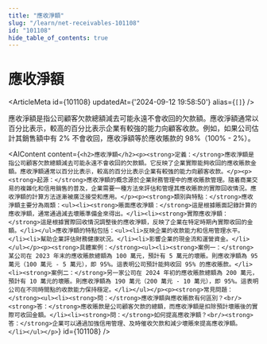```yaml
---
title: "應收淨額"
slug: "/learn/net-receivables-101108"
id: "101108"
hide_table_of_contents: true
---
```



# 應收淨額

<ArticleMeta id={101108} updatedAt={'2024-09-12 19:58:50'} alias={`[]`} />
<div className='border-solid border-b border-t-0 my-4 border-[var(--ifm-color-gray-300)]' />

應收淨額是指公司顧客欠款總額減去可能永遠不會收回的欠款額。應收淨額通常以百分比表示，較高的百分比表示企業有較強的能力向顧客收款。例如，如果公司估計其銷售額中有 2% 不會收回，應收淨額等於應收賬款的 98%（100% - 2%）。

<AIContent content={`<h2>應收淨額</h2><p><strong>定義：</strong>應收淨額是指公司顧客欠款總額減去可能永遠不會收回的欠款額。它反映了企業實際能夠收回的應收賬款金額。應收淨額通常以百分比表示，較高的百分比表示企業有較強的能力向顧客收款。</p><p><strong>起源：</strong>應收淨額的概念源於企業財務管理中的應收賬款管理。隨着商業交易的複雜化和信用銷售的普及，企業需要一種方法來評估和管理其應收賬款的實際回收情況。應收淨額的計算方法逐漸被廣泛接受和應用。</p><p><strong>類別與特點：</strong>應收淨額主要分為兩類：<ul><li><strong>賬面應收淨額：</strong>這是根據賬面記錄計算的應收淨額，通常通過減去壞賬準備金來得出。</li><li><strong>實際應收淨額：</strong>這是根據實際回收情況調整後的應收淨額，反映了企業在特定時期內實際收回的金額。</li></ul>應收淨額的特點包括：<ul><li>反映企業的收款能力和信用管理水平。</li><li>幫助企業評估財務健康狀況。</li><li>影響企業的現金流和運營資金。</li></ul></p><p><strong>具體案例：</strong><ul><li><strong>案例一：</strong>某公司在 2023 年末的應收賬款總額為 100 萬元，預計有 5 萬元的壞賬。則應收淨額為 95 萬元（100 萬元 - 5 萬元），即 95%。這表明公司預計能夠收回 95% 的應收賬款。</li><li><strong>案例二：</strong>另一家公司在 2024 年初的應收賬款總額為 200 萬元，預計有 10 萬元的壞賬。則應收淨額為 190 萬元（200 萬元 - 10 萬元），即 95%。這表明公司在不同時間點的收款能力保持穩定。</li></ul></p><p><strong>常見問題：</strong><ul><li><strong>問：</strong>應收淨額與應收賬款有何區別？<br/><strong>答：</strong>應收賬款是公司顧客欠款的總額，而應收淨額是扣除預計壞賬後的實際可收回金額。</li><li><strong>問：</strong>如何提高應收淨額？<br/><strong>答：</strong>企業可以通過加強信用管理、及時催收欠款和減少壞賬來提高應收淨額。</li></ul></p>`} id={101108} />
